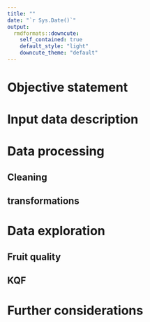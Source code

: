 ```yaml
---
title: ""
date: "`r Sys.Date()`"
output:
  rmdformats::downcute:
    self_contained: true
    default_style: "light"
    downcute_theme: "default"
---
```


# Objective statement


# Input data description


# Data processing
## Cleaning
## transformations

# Data exploration
## Fruit quality
## KQF

# Further considerations